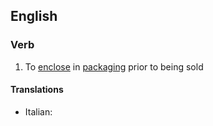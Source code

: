 ==English==

===Verb===
{{en-verb|prepackag}}

# To [[enclose]] in [[packaging]] prior to being sold

====Translations====
{{trans-top|package before being sold}}
* Italian: {{t|it|preconfezionare}}
{{trans-mid}}
{{trans-bottom}}